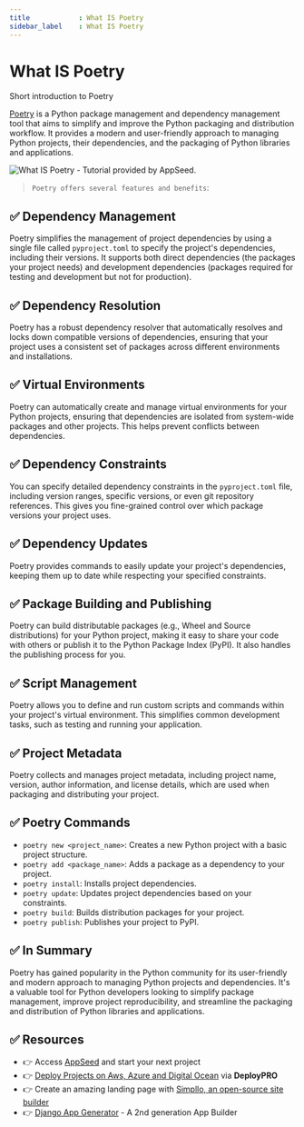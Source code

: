 ```yaml
---
title            : What IS Poetry 
sidebar_label    : What IS Poetry 
---
```


# What IS Poetry 

<SubHeading> Short introduction to Poetry </SubHeading>

[Poetry](https://python-poetry.org/) is a Python package management and dependency management tool that aims to simplify and improve the Python packaging and distribution workflow. 
It provides a modern and user-friendly approach to managing Python projects, their dependencies, and the packaging of Python libraries and applications. 

![What IS Poetry - Tutorial provided by AppSeed.](https://github-production-user-asset-6210df.s3.amazonaws.com/51070104/269008856-f4b5efaf-5313-4260-ba18-44645a058c2d.jpg) 

> `Poetry offers several features and benefits`:

## ✅ **Dependency Management** 

Poetry simplifies the management of project dependencies by using a single file called `pyproject.toml` to specify the project's dependencies, including their versions. 
It supports both direct dependencies (the packages your project needs) and development dependencies (packages required for testing and development but not for production).

## ✅ **Dependency Resolution** 

Poetry has a robust dependency resolver that automatically resolves and locks down compatible versions of dependencies, 
ensuring that your project uses a consistent set of packages across different environments and installations.

## ✅ **Virtual Environments** 

Poetry can automatically create and manage virtual environments for your Python projects, ensuring that dependencies are isolated from system-wide packages and other projects. 
This helps prevent conflicts between dependencies.

## ✅ **Dependency Constraints** 

You can specify detailed dependency constraints in the `pyproject.toml` file, including version ranges, specific versions, or even git repository references. 
This gives you fine-grained control over which package versions your project uses.

## ✅ **Dependency Updates** 

Poetry provides commands to easily update your project's dependencies, keeping them up to date while respecting your specified constraints.

## ✅ **Package Building and Publishing** 

Poetry can build distributable packages (e.g., Wheel and Source distributions) for your Python project, making it easy to share your code with others or publish it to the Python Package Index (PyPI). 
It also handles the publishing process for you.

## ✅ **Script Management** 

Poetry allows you to define and run custom scripts and commands within your project's virtual environment. 
This simplifies common development tasks, such as testing and running your application.

## ✅ **Project Metadata** 

Poetry collects and manages project metadata, including project name, version, author information, and license details, which are used when packaging and distributing your project.

## ✅ **Poetry Commands**

- `poetry new <project_name>`: Creates a new Python project with a basic project structure.
- `poetry add <package_name>`: Adds a package as a dependency to your project.
- `poetry install`: Installs project dependencies.
- `poetry update`: Updates project dependencies based on your constraints.
- `poetry build`: Builds distribution packages for your project.
- `poetry publish`: Publishes your project to PyPI.

## ✅ In Summary

Poetry has gained popularity in the Python community for its user-friendly and modern approach to managing Python projects and dependencies. 
It's a valuable tool for Python developers looking to simplify package management, improve project reproducibility, and streamline the packaging and distribution of Python libraries and applications.

## ✅ Resources

- 👉 Access [AppSeed](https://appseed.us/) and start your next project
- 👉 [Deploy Projects on Aws, Azure and Digital Ocean](https://www.docs.deploypro.dev/) via **DeployPRO**
- 👉 Create an amazing landing page with [Simpllo, an open-source site builder](https://www.simpllo.com/)
- 👉 [Django App Generator](https://app-generator.dev/django/) - A 2nd generation App Builder
